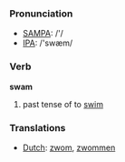 === Pronunciation ===
*[[w:SAMPA|SAMPA]]: /'/
*[[w:IPA|IPA]]: /'swæm/

=== Verb ===

'''swam'''

# past tense of to [[swim]]

=== Translations ===
*[[Dutch]]: [[zwom]], [[zwommen]]
